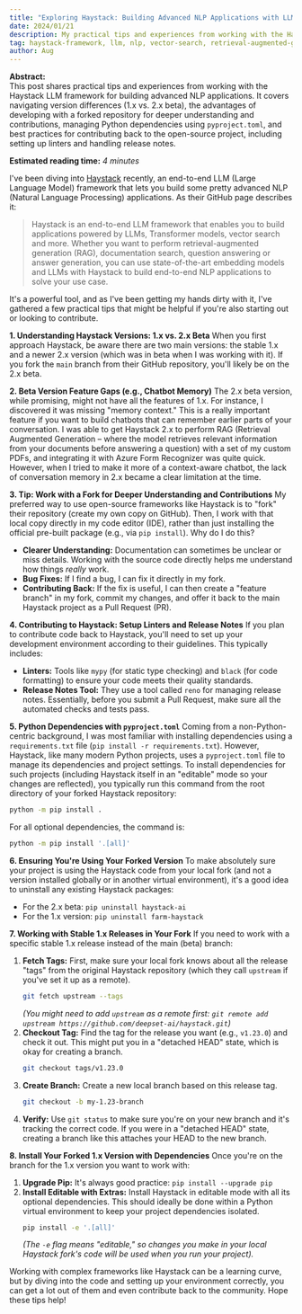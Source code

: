 ```yaml
---
title: "Exploring Haystack: Building Advanced NLP Applications with LLMs and Vector Search"
date: 2024/01/21
description: My practical tips and experiences from working with the Haystack LLM framework. I cover version differences (1.x vs. 2.x beta), the benefits of developing with a forked repository, managing Python dependencies for projects like this, and how to contribute back to open-source.
tag: haystack-framework, llm, nlp, vector-search, retrieval-augmented-generation, python-development, open-source, git, chatbot-development, document-search, dependency-management
author: Aug
---
```



**Abstract:**  
This post shares practical tips and experiences from working with the Haystack LLM framework for building advanced NLP applications. It covers navigating version differences (1.x vs. 2.x beta), the advantages of developing with a forked repository for deeper understanding and contributions, managing Python dependencies using `pyproject.toml`, and best practices for contributing back to the open-source project, including setting up linters and handling release notes.

**Estimated reading time:** _4 minutes_

I've been diving into [Haystack](https://github.com/deepset-ai/haystack) recently, an end-to-end LLM (Large Language Model) framework that lets you build some pretty advanced NLP (Natural Language Processing) applications. As their GitHub page describes it:

> Haystack is an end-to-end LLM framework that enables you to build applications powered by LLMs, Transformer models, vector search and more. Whether you want to perform retrieval-augmented generation (RAG), documentation search, question answering or answer generation, you can use state-of-the-art embedding models and LLMs with Haystack to build end-to-end NLP applications to solve your use case.

It's a powerful tool, and as I've been getting my hands dirty with it, I've gathered a few practical tips that might be helpful if you're also starting out or looking to contribute.

**1. Understanding Haystack Versions: 1.x vs. 2.x Beta**
When you first approach Haystack, be aware there are two main versions: the stable 1.x and a newer 2.x version (which was in beta when I was working with it). If you fork the `main` branch from their GitHub repository, you'll likely be on the 2.x beta.

**2. Beta Version Feature Gaps (e.g., Chatbot Memory)**
The 2.x beta version, while promising, might not have all the features of 1.x. For instance, I discovered it was missing "memory context." This is a really important feature if you want to build chatbots that can remember earlier parts of your conversation.
I was able to get Haystack 2.x to perform RAG (Retrieval Augmented Generation – where the model retrieves relevant information from your documents before answering a question) with a set of my custom PDFs, and integrating it with Azure Form Recognizer was quite quick. However, when I tried to make it more of a context-aware chatbot, the lack of conversation memory in 2.x became a clear limitation at the time.

**3. Tip: Work with a Fork for Deeper Understanding and Contributions**
My preferred way to use open-source frameworks like Haystack is to "fork" their repository (create my own copy on GitHub). Then, I work with that local copy directly in my code editor (IDE), rather than just installing the official pre-built package (e.g., via `pip install`).
Why do I do this?

- **Clearer Understanding:** Documentation can sometimes be unclear or miss details. Working with the source code directly helps me understand how things _really_ work.
- **Bug Fixes:** If I find a bug, I can fix it directly in my fork.
- **Contributing Back:** If the fix is useful, I can then create a "feature branch" in my fork, commit my changes, and offer it back to the main Haystack project as a Pull Request (PR).

**4. Contributing to Haystack: Setup Linters and Release Notes**
If you plan to contribute code back to Haystack, you'll need to set up your development environment according to their guidelines. This typically includes:

- **Linters:** Tools like `mypy` (for static type checking) and `black` (for code formatting) to ensure your code meets their quality standards.
- **Release Notes Tool:** They use a tool called `reno` for managing release notes.
  Essentially, before you submit a Pull Request, make sure all the automated checks and tests pass.

**5. Python Dependencies with `pyproject.toml`**
Coming from a non-Python-centric background, I was most familiar with installing dependencies using a `requirements.txt` file (`pip install -r requirements.txt`). However, Haystack, like many modern Python projects, uses a `pyproject.toml` file to manage its dependencies and project settings.
To install dependencies for such projects (including Haystack itself in an "editable" mode so your changes are reflected), you typically run this command from the root directory of your forked Haystack repository:

```bash
python -m pip install .
```

For all optional dependencies, the command is:

```bash
python -m pip install '.[all]'
```

**6. Ensuring You're Using Your Forked Version**
To make absolutely sure your project is using the Haystack code from your local fork (and not a version installed globally or in another virtual environment), it's a good idea to uninstall any existing Haystack packages:

- For the 2.x beta: `pip uninstall haystack-ai`
- For the 1.x version: `pip uninstall farm-haystack`

**7. Working with Stable 1.x Releases in Your Fork**
If you need to work with a specific stable 1.x release instead of the main (beta) branch:

1.  **Fetch Tags:** First, make sure your local fork knows about all the release "tags" from the original Haystack repository (which they call `upstream` if you've set it up as a remote).
    ```bash
    git fetch upstream --tags
    ```
    _(You might need to add `upstream` as a remote first: `git remote add upstream https://github.com/deepset-ai/haystack.git`)_
2.  **Checkout Tag:** Find the tag for the release you want (e.g., `v1.23.0`) and check it out. This might put you in a "detached HEAD" state, which is okay for creating a branch.
    ```bash
    git checkout tags/v1.23.0
    ```
3.  **Create Branch:** Create a new local branch based on this release tag.
    ```bash
    git checkout -b my-1.23-branch
    ```
4.  **Verify:** Use `git status` to make sure you're on your new branch and it's tracking the correct code. If you were in a "detached HEAD" state, creating a branch like this attaches your HEAD to the new branch.

**8. Install Your Forked 1.x Version with Dependencies**
Once you're on the branch for the 1.x version you want to work with:

1.  **Upgrade Pip:** It's always good practice: `pip install --upgrade pip`
2.  **Install Editable with Extras:** Install Haystack in editable mode with all its optional dependencies. This should ideally be done within a Python virtual environment to keep your project dependencies isolated.
    ```bash
    pip install -e '.[all]'
    ```
    _(The `-e` flag means "editable," so changes you make in your local Haystack fork's code will be used when you run your project)._

Working with complex frameworks like Haystack can be a learning curve, but by diving into the code and setting up your environment correctly, you can get a lot out of them and even contribute back to the community. Hope these tips help!
